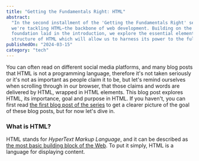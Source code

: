 ```yaml
---
title: "Getting the Fundamentals Right: HTML"
abstract:
  "In the second installment of the 'Getting the Fundamentals Right' series,
  we're tackling HTML—the backbone of web development. Building on the
  foundation laid in the introduction, we explore the essential elements and
  structure of HTML which will allow us to harness its power to the fullest."
publishedOn: "2024-03-15"
category: "tech"
---
```


You can often read on different social media platforms, and many blog posts that
HTML is not a programming language, therefore it's not taken seriously or it's
not as important as people claim it to be, but let's remind ourselves when
scrolling through in our browser, that those claims and words are delivered by
HTML, wrapped in HTML elements. This blog post explores HTML, its importance,
goal and purpose in HTML. If you haven't, you can first read
[the first blog post of the series](/blog/posts/getting-the-fundamentals-right-introduction)
to get a clearer picture of the goal of these blog posts, but for now let's dive
in.

### What is HTML?

HTML stands for _HyperText Markup Language_, and it can be described as
[the most basic building block of the Web](https://developer.mozilla.org/en-US/docs/Web/HTML).
To put it simply, HTML is a language for displaying content.
